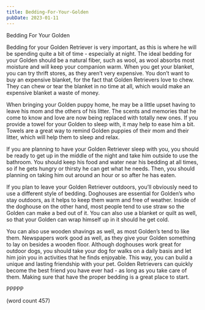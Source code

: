```yaml
---
title: Bedding-For-Your-Golden
pubDate: 2023-01-11
---
```


Bedding For Your Golden

Bedding for your Golden Retriever is very important, as this is where he will be spending quite a bit of time - especially at night.  The ideal bedding for your Golden should be a natural fiber, such as wool, as wool absorbs most moisture and will keep your companion warm.  When you get your blanket, you can try thrift stores, as they aren’t very expensive.  You don’t want to buy an expensive blanket, for the fact that Golden Retrievers love to chew.  They can chew or tear the blanket in no time at all, which would make an expensive blanket a waste of money.

When bringing your Golden puppy home, he may be a little upset having to leave his mom and the others of his litter.  The scents and memories that he come to know and love are now being replaced with totally new ones.  If you provide a towel for your Golden to sleep with, it may help to ease him a bit.  Towels are a great way to remind Golden puppies of their mom and their litter, which will help them to sleep and relax.

If you are planning to have your Golden Retriever sleep with you, you should be ready to get up in the middle of the night and take him outside to use the bathroom.  You should keep his food and water near his bedding at all times, so if he gets hungry or thirsty he can get what he needs.  Then, you should planning on taking him out around an hour or so after he has eaten.

If you plan to leave your Golden Retriever outdoors, you’ll obviously need to use a different style of bedding.  Doghouses are essential for Golden’s who stay outdoors, as it helps to keep them warm and free of weather.  Inside of the doghouse on the other hand, most people tend to use straw so the Golden can make a bed out of it.  You can also use a blanket or quilt as well, so that your Golden can wrap himself up in it should he get cold.

You can also use wooden shavings as well, as most Golden’s tend to like them.  Newspapers work good as well, as they give your Golden something to lay on besides a wooden floor.  Although doghouses work great for outdoor dogs, you should take your dog for walks on a daily basis and let him join you in activities that he finds enjoyable.  This way, you can build a unique and lasting friendship with your pet.  Golden Retrievers can quickly become the best friend you have ever had - as long as you take care of them.  Making sure that have the proper bedding is a great place to start.

PPPPP

(word count 457)
